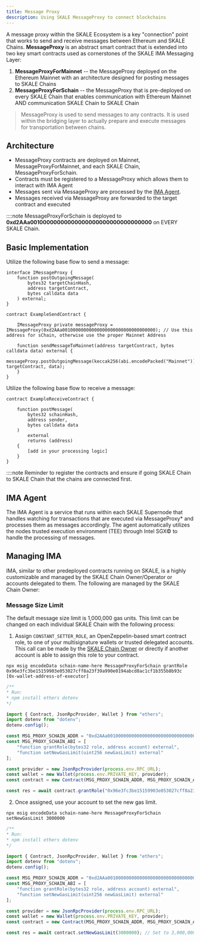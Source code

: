 ```yaml
---
title: Message Proxy
description: Using SKALE MessageProxy to connect blockchains
---
```



A message proxy within the SKALE Ecosystem is a key "connection" point that works to send and receive messages between Ethereum and SKALE Chains.
**MessageProxy** is an abstract smart contract that is extended into two key smart contracts used as cornerstones of the SKALE IMA Messaging Layer:

1. **MessageProxyForMainnet** -- the MessageProxy deployed on the Ethereum Mainnet with an architecture designed for posting messages to SKALE Chains
2. **MessageProxyForSchain** -- the MessageProxy that is pre-deployed on every SKALE Chain that enables communication with Ethereum Mainnet AND communication SKALE Chain to SKALE Chain

> MessageProxy is used to send messages to any contracts. It is used within the bridging layer to actually prepare and execute messages for transportation between chains.

## Architecture

- MessageProxy contracts are deployed on Mainnet, MessageProxyForMainnet, and each SKALE Chain, MessageProxyForSchain.
- Contracts must be registered to a MessageProxy which allows them to interact with IMA Agent
- Messages sent via MessageProxy are processed by the [IMA Agent](#ima-agent).
- Messages received via MessageProxy are forwarded to the target contract and executed

::::note
MessageProxyForSchain is deployed to **0xd2AAa00100000000000000000000000000000000** on EVERY SKALE Chain.


## Basic Implementation

Utilize the following base flow to send a message:

```solidity
interface IMessageProxy {
	function postOutgoingMessage(
		bytes32 targetChainHash,
		address targetContract,
		bytes calldata data
	) external;
}

contract ExampleSendContract {
	
	IMessageProxy private messageProxy = IMessageProxy(0xd2AAa00100000000000000000000000000000000); // Use this address for sChain, otherwise use the proper Mainnet Address

	function sendMessageToMainnet(address targetContract, bytes calldata data) external {
		messageProxy.postOutgoingMessage(keccak256(abi.encodePacked("Mainnet")), targetContract, data);
	}
}
```

Utilize the following base flow to receive a message:

```solidity
contract ExampleReceiveContract {

	function postMessage(
    	bytes32 schainHash,
    	address sender,
    	bytes calldata data
    )
    	external
    	returns (address)
	{
    	[add in your processing logic]
	}
}
```
::::note
Reminder to register the contracts and ensure if going SKALE Chain to SKALE Chain that the chains are connected first.



## IMA Agent

The IMA Agent is a service that runs within each SKALE Supernode that handles watching for transactions that are executed via MessageProxy* and processes them as messages accordingly.
The agent automatically utilizes the nodes trusted execution environment (TEE) through Intel SGX&copy; to handle the processing of messages.

## Managing IMA

IMA, similar to other predeployed contracts running on SKALE, is a highly customizable and managed by the SKALE Chain Owner/Operator or accounts delegated to them.
The following are managed by the SKALE Chain Owner:

### Message Size Limit

The default message size limit is 1,000,000 gas units. This limit can be changed on each individual SKALE Chain with the following process:

1. Assign `CONSTANT_SETTER_ROLE`, an OpenZeppelin-based smart contract role, to one of your multisignature wallets or trusted delegated accounts. This call
can be made by the [SKALE Chain Owner](/skale-chain/run-a-skale-chain/using-safe) or directly if another account is able to assign this role to your contract.



```shell title="MultisigWallet CLI"
npx msig encodeData schain-name-here MessageProxyForSchain grantRole 0x96e3fc3be15159903e053027cff8a23f39a990e0194abcd8ac1cf1b355b8b93c [0x-wallet-address-of-executor]
```

```ts title="Ethers v6 Example"
/**
* Run:
* npm install ethers dotenv
*/

import { Contract, JsonRpcProvider, Wallet } from "ethers";
import dotenv from "dotenv";
dotenv.config();

const MSG_PROXY_SCHAIN_ADDR = "0xd2AAa00100000000000000000000000000000000";
const MSG_PROXY_SCHAIN_ABI = [
	"function grantRole(bytes32 role, address account) external",
	"function setNewGasLimit(uint256 newGasLimit) external"
];

const provider = new JsonRpcProvider(process.env.RPC_URL);
const wallet = new Wallet(process.env.PRIVATE_KEY, provider);
const contract = new Contract(MSG_PROXY_SCHAIN_ADDR, MSG_PROXY_SCHAIN_ABI, wallet);

const res = await contract.grantRole("0x96e3fc3be15159903e053027cff8a23f39a990e0194abcd8ac1cf1b355b8b93c", "0x[ACCOUNT_TO_GRANT_ROLE]");
```



2. Once assigned, use your account to set the new gas limit. 



```shell title="MultisigWallet CLI"
npx msig encodeData schain-name-here MessageProxyForSchain setNewGasLimit 3000000
```

```ts title="Ethers v6 Example"
/**
* Run:
* npm install ethers dotenv
*/

import { Contract, JsonRpcProvider, Wallet } from "ethers";
import dotenv from "dotenv";
dotenv.config();

const MSG_PROXY_SCHAIN_ADDR = "0xd2AAa00100000000000000000000000000000000";
const MSG_PROXY_SCHAIN_ABI = [
	"function grantRole(bytes32 role, address account) external",
	"function setNewGasLimit(uint256 newGasLimit) external"
];

const provider = new JsonRpcProvider(process.env.RPC_URL);
const wallet = new Wallet(process.env.PRIVATE_KEY, provider);
const contract = new Contract(MSG_PROXY_SCHAIN_ADDR, MSG_PROXY_SCHAIN_ABI, wallet);

const res = await contract.setNewGasLimit(3000000); // Set to 3,000,000
```


